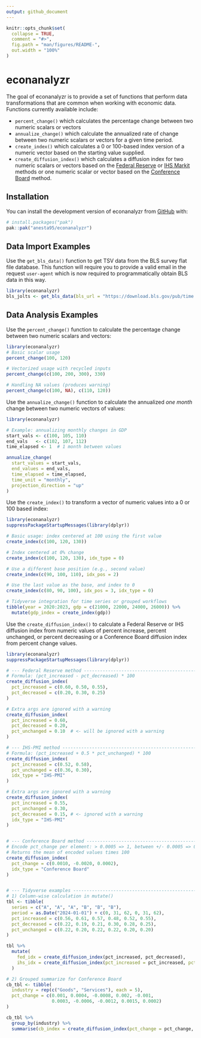 ```yaml
---
output: github_document
---
```


<!-- README.md is generated from README.Rmd. Please edit that file -->

```r
knitr::opts_chunk$set(
  collapse = TRUE,
  comment = "#>",
  fig.path = "man/figures/README-",
  out.width = "100%"
)
```

# econanalyzr

<!-- badges: start -->
<!-- badges: end -->

The goal of econanalyzr is to provide a set of functions that perform data transformations
that are common when working with economic data. Functions currently available include:

* `percent_change()` which calculates the percentage change between two numeric scalars or vectors
* `annualize_change()` which calculate the annualized rate of change between two numeric scalars or vectors for a given time period.
* `create_index()` which calculates a 0 or 100-based index version of a numeric vector based on the starting value supplied.
* `create_diffusion_index()` which calculates a diffusion index for two numeric scalars or vectors based on the [Federal Reserve](https://www.richmondfed.org/-/media/richmondfedorg/publications/research/economic_quarterly/2004/fall/pdf/harrisowenssarte.pdf) or [IHS Markit](https://cdn.ihsmarkit.com/www/pdf/1218/IHS-Markit-PMI-Introduction.pdf) methods or one numeric scalar or vector based on the [Conference Board](https://www.conference-board.org/data/bci/index.cfm?id=2180) method.

## Installation

You can install the development version of econanalyzr from [GitHub](https://github.com/) with:

``` r
# install.packages("pak")
pak::pak("anesta95/econanalyzr")
```

## Data Import Examples
Use the `get_bls_data()` function to get TSV data from the BLS survey flat file
database. This function will require you to provide a valid email in the request
`user-agent` which is now required to programmatically obtain BLS data in this way.
```r
library(econanalyzr)
bls_jolts <- get_bls_data(bls_url = "https://download.bls.gov/pub/time.series/jt/jt.data.1.AllItems", email = "govdata.decimeter618@passmail.net")
```


## Data Analysis Examples
Use the `percent_change()` function to calculate the percentage change 
between two numeric scalars and vectors:

```r
library(econanalyzr)
# Basic scalar usage
percent_change(100, 120)

# Vectorized usage with recycled inputs
percent_change(c(100, 200, 300), 330)

# Handling NA values (produces warning)
percent_change(c(100, NA), c(110, 120))

```

Use the `annualize_change()` function to calculate the annualized
_one month_ change between two numeric vectors of values:

```r
library(econanalyzr)

# Example: annualizing monthly changes in GDP
start_vals <- c(100, 105, 110)
end_vals   <- c(102, 107, 112)
time_elapsed <- 1  # 1 month between values

annualize_change(
  start_values = start_vals,
  end_values = end_vals,
  time_elapsed = time_elapsed,
  time_unit = "monthly",
  projection_direction = "up"
)
```

Use the `create_index()` to transform a vector of numeric values into a 0 or 100
based index:

```r
library(econanalyzr)
suppressPackageStartupMessages(library(dplyr))

# Basic usage: index centered at 100 using the first value
create_index(c(100, 120, 130))

# Index centered at 0% change
create_index(c(100, 120, 130), idx_type = 0)

# Use a different base position (e.g., second value)
create_index(c(90, 100, 110), idx_pos = 2)

# Use the last value as the base, and index to 0
create_index(c(80, 90, 100), idx_pos = 3, idx_type = 0)

# Tidyverse integration for time series or grouped workflows
tibble(year = 2020:2023, gdp = c(21000, 22000, 24000, 26000)) %>%
  mutate(gdp_index = create_index(gdp))
```

Use the `create_diffusion_index()` to calculate a Federal Reserve or IHS diffusion index from numeric values
of percent increase, percent unchanged, or percent decreasing or a Conference Board diffusion index from percent
change values.

```r
library(econanalyzr)
suppressPackageStartupMessages(library(dplyr))

# --- Federal Reserve method -----------------------------------------------
# Formula: (pct_increased - pct_decreased) * 100
create_diffusion_index(
  pct_increased = c(0.60, 0.50, 0.55),
  pct_decreased = c(0.20, 0.30, 0.25)
)

# Extra args are ignored with a warning
create_diffusion_index(
  pct_increased = 0.60,
  pct_decreased = 0.20,
  pct_unchanged = 0.10  # <- will be ignored with a warning
)

# --- IHS-PMI method --------------------------------------------------------
# Formula: (pct_increased + 0.5 * pct_unchanged) * 100
create_diffusion_index(
  pct_increased = c(0.52, 0.58),
  pct_unchanged = c(0.36, 0.30),
  idx_type = "IHS-PMI"
)

# Extra args are ignored with a warning
create_diffusion_index(
  pct_increased = 0.55,
  pct_unchanged = 0.30,
  pct_decreased = 0.15, # <- ignored with a warning
  idx_type = "IHS-PMI"
)


# --- Conference Board method -----------------------------------------------
# Encode pct_change per element: > 0.0005 => 1, between +/- 0.0005 => 0.5, < -0.0005 => 0
# Returns the mean of encoded values times 100
create_diffusion_index(
  pct_change = c(0.0010, -0.0020, 0.0002),
  idx_type = "Conference Board"
)


# --- Tidyverse examples -----------------------------------------------------
# 1) Column-wise calculation in mutate()
tbl <- tibble(
  series = c("A", "A", "A", "B", "B", "B"),
  period = as.Date("2024-01-01") + c(0, 31, 62, 0, 31, 62),
  pct_increased = c(0.56, 0.61, 0.57, 0.48, 0.52, 0.55),
  pct_decreased = c(0.22, 0.19, 0.21, 0.30, 0.28, 0.25),
  pct_unchanged = c(0.22, 0.20, 0.22, 0.22, 0.20, 0.20)
)

tbl %>%
  mutate(
    fed_idx = create_diffusion_index(pct_increased, pct_decreased),
    ihs_idx = create_diffusion_index(pct_increased = pct_increased, pct_unchanged = pct_unchanged, idx_type = "IHS-PMI")
  )

# 2) Grouped summarize for Conference Board
cb_tbl <- tibble(
  industry = rep(c("Goods", "Services"), each = 5),
  pct_change = c(0.001, 0.0004, -0.0008, 0.002, -0.001,
                 0.0003, -0.0006, -0.0012, 0.0015, 0.0002)
)

cb_tbl %>%
  group_by(industry) %>%
  summarise(cb_index = create_diffusion_index(pct_change = pct_change, idx_type = "Conference Board"), .groups = "drop")

```
